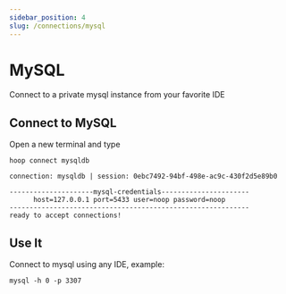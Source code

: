 ```yaml
---
sidebar_position: 4
slug: /connections/mysql
---
```



# MySQL

Connect to a private mysql instance from your favorite IDE

<ConnectOnHoopButton url='https://app.hoop.dev/connections/mysql/new?data=ewogICJuYW1lIjogIm15c3FsZGIiLAogICJ0eXBlIjogIm15c3FsIiwKICAiY29tbWFuZCI6IFtdLAogICJhZ2VudF9pZCI6ICIiCn0=' />

## Connect to MySQL

Open a new terminal and type

```shell
hoop connect mysqldb
```

```shell
connection: mysqldb | session: 0ebc7492-94bf-498e-ac9c-430f2d5e89b0

---------------------mysql-credentials----------------------
      host=127.0.0.1 port=5433 user=noop password=noop
------------------------------------------------------------
ready to accept connections!
```

## Use It

Connect to mysql using any IDE, example:

```shell
mysql -h 0 -p 3307
```
